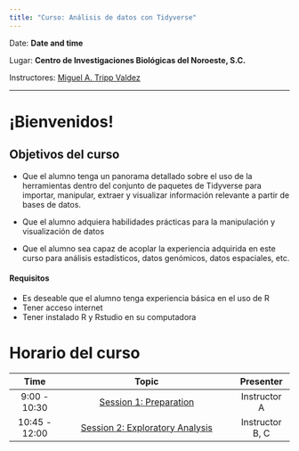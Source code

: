 ```yaml
---
title: "Curso: Análisis de datos con Tidyverse"
---
```


Date: **Date and time**

Lugar: **Centro de Investigaciones Biológicas del Noroeste, S.C.**

Instructores: [Miguel A. Tripp Valdez](https://migueltrippcv.netlify.app/)

------------------------------------------------------------------------

# ¡Bienvenidos!

::: {.callout-tip icon="false"}
## Objetivos del curso

-   Que el alumno tenga un panorama detallado sobre el uso de la herramientas dentro del conjunto de paquetes de Tidyverse para importar, manipular, extraer y visualizar información relevante a partir de bases de datos.

-   Que el alumno adquiera habilidades prácticas para la manipulación y visualización de datos

-   Que el alumno sea capaz de acoplar la experiencia adquirida en este curso para análisis estadísticos, datos genómicos, datos espaciales, etc.
:::

#### Requisitos

-   Es deseable que el alumno tenga experiencia básica en el uso de R
-   Tener acceso internet
-   Tener instalado R y Rstudio en su computadora

# Horario del curso

|     Time      |                       Topic                       |    Presenter    |
|:-------------:|:-------------------------------------------------:|:---------------:|
| 9:00 - 10:30  |     [Session 1: Preparation](part_1_prep.qmd)     |  Instructor A   |
| 10:45 - 12:00 | [Session 2: Exploratory Analysis](part_2_eda.qmd) | Instructor B, C |
